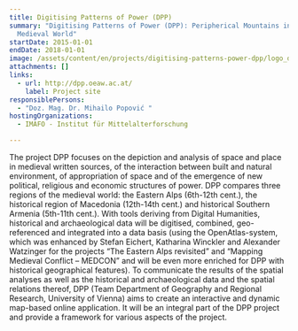```yaml
---
title: Digitising Patterns of Power (DPP)
summary: "Digitising Patterns of Power (DPP): Peripherical Mountains in the
  Medieval World"
startDate: 2015-01-01
endDate: 2018-01-01
image: /assets/content/en/projects/digitising-patterns-power-dpp/logo_dpp_2000x1143px_2.png
attachments: []
links:
  - url: http://dpp.oeaw.ac.at/
    label: Project site
responsiblePersons:
  - "Doz. Mag. Dr. Mihailo Popović "
hostingOrganizations:
  - IMAFO - Institut für Mittelalterforschung

---
```

The project DPP focuses on the depiction and analysis of space and place in medieval written sources, of the interaction between built and natural environment, of appropriation of space and of the emergence of new political, religious and economic structures of power. DPP compares three regions of the medieval world: the Eastern Alps (6th-12th cent.), the historical region of Macedonia (12th-14th cent.) and historical Southern Armenia (5th-11th cent.). With tools deriving from Digital Humanities, historical and archaeological data will be digitised, combined, geo-referenced and integrated into a data basis (using the OpenAtlas-system, which was enhanced by Stefan Eichert, Katharina Winckler and Alexander Watzinger for the projects “The Eastern Alps revisited” and “Mapping Medieval Conflict – MEDCON” and will be even more enriched for DPP with historical geographical features). To communicate the results of the spatial analyses as well as the historical and archaeological data and the spatial relations thereof, DPP (Team Department of Geography and Regional Research, University of Vienna) aims to create an interactive and dynamic map-based online application. It will be an integral part of the DPP project and provide a framework for various aspects of the project.